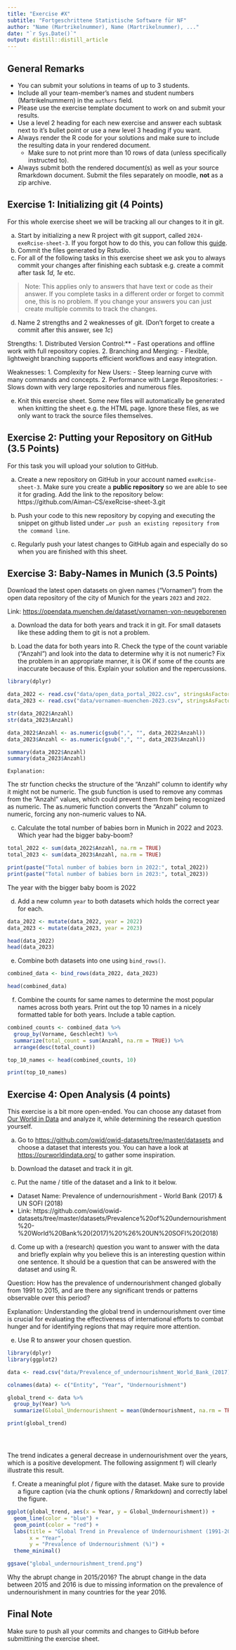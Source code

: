 ```yaml
---
title: "Exercise #X"
subtitle: "Fortgeschrittene Statistische Software für NF"
author: "Name (Martrikelnummer), Name (Martrikelnummer), ..."
date: "`r Sys.Date()`"
output: distill::distill_article
---
```


## General Remarks

-   You can submit your solutions in teams of up to 3 students.
-   Include all your team-member's names and student numbers
    (Martrikelnummern) in the `authors` field.
-   Please use the exercise template document to work on and submit your
    results.
-   Use a level 2 heading for each new exercise and answer each subtask
    next to it's bullet point or use a new level 3 heading if you want.
-   Always render the R code for your solutions and make sure to include
    the resulting data in your rendered document.
    -   Make sure to not print more than 10 rows of data (unless
        specifically instructed to).
-   Always submit both the rendered document(s) as well as your source
    Rmarkdown document. Submit the files separately on moodle, **not**
    as a zip archive.

## Exercise 1: Initializing git (4 Points)

For this whole exercise sheet we will be tracking all our changes to it
in git.

a)  Start by initializing a new R project with git support, called
    `2024-exeRcise-sheet-3`. If you forgot how to do this, you can
    follow this
    [guide](https://malikaihle.github.io/Introduction-RStudio-Git-GitHub/rstudio_project.html).
b)  Commit the files generated by Rstudio.
c)  For all of the following tasks in this exercise sheet we ask you to
    always commit your changes after finishing each subtask e.g. create
    a commit after task *1d*, *1e* etc.

> Note: This applies only to answers that have text or code as their
> answer. If you complete tasks in a different order or forget to commit
> one, this is no problem. If you change your answers you can just
> create multiple commits to track the changes.

d)  Name 2 strengths and 2 weaknesses of git. (Don't forget to create a
    commit after this answer, see *1c*)
    
Strengths:
1. Distributed Version Control:** 
   - Fast operations and offline work with full repository copies.
2. Branching and Merging:
   - Flexible, lightweight branching supports efficient workflows and easy integration.

Weaknesses:
1. Complexity for New Users:
   - Steep learning curve with many commands and concepts.
2. Performance with Large Repositories:
   - Slows down with very large repositories and numerous files.
    
e)  Knit this exercise sheet. Some new files will automatically be
    generated when knitting the sheet e.g. the HTML page. Ignore these
    files, as we only want to track the source files themselves.

## Exercise 2: Putting your Repository on GitHub (3.5 Points)

For this task you will upload your solution to GitHub.

a)  Create a new repository on GitHub in your account named
    `exeRcise-sheet-3`. Make sure you create a **public repository** so
    we are able to see it for grading. Add the link to the repository
    below:
    https://github.com/Aiman-CS/exeRcise-sheet-3.git
    
b)  Push your code to this new repository by copying and executing the
    snippet on github listed under
    `…or push an existing repository from the command line`.
c)  Regularly push your latest changes to GitHub again and especially do
    so when you are finished with this sheet.

## Exercise 3: Baby-Names in Munich (3.5 Points)

Download the latest open datasets on given names ("Vornamen") from the
open data repository of the city of Munich for the years `2023` and
`2022`.

Link: <https://opendata.muenchen.de/dataset/vornamen-von-neugeborenen>

a)  Download the data for both years and track it in git. For small
    datasets like these adding them to git is not a problem.

b)  Load the data for both years into R. Check the type of the count
    variable ("Anzahl") and look into the data to determine why it is
    not numeric? Fix the problem in an appropriate manner, it is OK if
    some of the counts are inaccurate because of this. Explain your
    solution and the repercussions.
```r

library(dplyr)

data_2022 <- read.csv("data/open_data_portal_2022.csv", stringsAsFactors = FALSE)
data_2023 <- read.csv("data/vornamen-muenchen-2023.csv", stringsAsFactors = FALSE)

str(data_2022$Anzahl)
str(data_2023$Anzahl)

data_2022$Anzahl <- as.numeric(gsub(",", "", data_2022$Anzahl))
data_2023$Anzahl <- as.numeric(gsub(",", "", data_2023$Anzahl))

summary(data_2022$Anzahl)
summary(data_2023$Anzahl)

```
    Explanation:
The str function checks the structure of the "Anzahl" column to identify why it might not be numeric.
The gsub function is used to remove any commas from the "Anzahl" values, which could prevent them from being recognized as numeric.
The as.numeric function converts the "Anzahl" column to numeric, forcing any non-numeric values to NA.
    

c)  Calculate the total number of babies born in Munich in 2022
    and 2023. Which year had the bigger baby-boom?
    
```r
total_2022 <- sum(data_2022$Anzahl, na.rm = TRUE)
total_2023 <- sum(data_2023$Anzahl, na.rm = TRUE)

print(paste("Total number of babies born in 2022:", total_2022))
print(paste("Total number of babies born in 2023:", total_2023))

```
  The year with the bigger baby boom is 2022
    

d)  Add a new column `year` to both datasets which holds the correct
    year for each.
    
```r
data_2022 <- mutate(data_2022, year = 2022)
data_2023 <- mutate(data_2023, year = 2023)

head(data_2022)
head(data_2023)

```
    

e)  Combine both datasets into one using `bind_rows()`.

```r
combined_data <- bind_rows(data_2022, data_2023)

head(combined_data)

```


f)  Combine the counts for same names to determine the most popular
    names across both years. Print out the top 10 names in a nicely
    formatted table for both years. Include a table caption.
    
```r
combined_counts <- combined_data %>%
  group_by(Vorname, Geschlecht) %>%
  summarize(total_count = sum(Anzahl, na.rm = TRUE)) %>%
  arrange(desc(total_count))

top_10_names <- head(combined_counts, 10)

print(top_10_names)

```
    

## Exercise 4: Open Analysis (4 points)

This exercise is a bit more open-ended. You can choose any dataset from
[Our World in Data](https://ourworldindata.org/) and analyze it, while
determining the research question yourself.

a)  Go to <https://github.com/owid/owid-datasets/tree/master/datasets>
    and choose a dataset that interests you. You can have a look at
    <https://ourworldindata.org/> to gather some inspiration.
  
b)  Download the dataset and track it in git.


c)  Put the name / title of the dataset and a link to it below.

-   Dataset Name: Prevalence of undernourishment - World Bank (2017) & UN SOFI (2018)
-   Link: https://github.com/owid/owid-datasets/tree/master/datasets/Prevalence%20of%20undernourishment%20-%20World%20Bank%20(2017)%20%26%20UN%20SOFI%20(2018)

d)  Come up with a (research) question you want to answer with the data
    and briefly explain why you believe this is an interesting question
    within one sentence. It should be a question that can be answered
    with the dataset and using R.
    
Question: How has the prevalence of undernourishment changed globally from 1991 to 2015, and are there any significant trends or patterns observable over this period?

Explanation: Understanding the global trend in undernourishment over time is crucial for evaluating the effectiveness of international efforts to combat hunger and for identifying regions that may require more attention.

    
e)  Use R to answer your chosen question.
```r
library(dplyr)
library(ggplot2)

data <- read.csv("data/Prevalence_of_undernourishment_World_Bank_(2017)&UN_SOFI_(2018).csv")

colnames(data) <- c("Entity", "Year", "Undernourishment")

global_trend <- data %>%
  group_by(Year) %>%
  summarize(Global_Undernourishment = mean(Undernourishment, na.rm = TRUE))

print(global_trend)





```
The trend indicates a general decrease in undernourishment over the years, which is a positive development. The following assignment f) will clearly illustrate this result.


f)  Create a meaningful plot / figure with the dataset. Make sure to
    provide a figure caption (via the chunk options / Rmarkdown) and
    correctly label the figure.
    
```r
ggplot(global_trend, aes(x = Year, y = Global_Undernourishment)) +
  geom_line(color = "blue") +
  geom_point(color = "red") +
  labs(title = "Global Trend in Prevalence of Undernourishment (1991-2015)",
       x = "Year",
       y = "Prevalence of Undernourishment (%)") +
  theme_minimal()

ggsave("global_undernourishment_trend.png")

```
    
Why the abrupt change in 2015/2016?
The abrupt change in the data between 2015 and 2016 is due to missing information on the prevalence of undernourishment in many countries for the year 2016.


## Final Note

Make sure to push all your commits and changes to GitHub before
submittining the exercise sheet.
